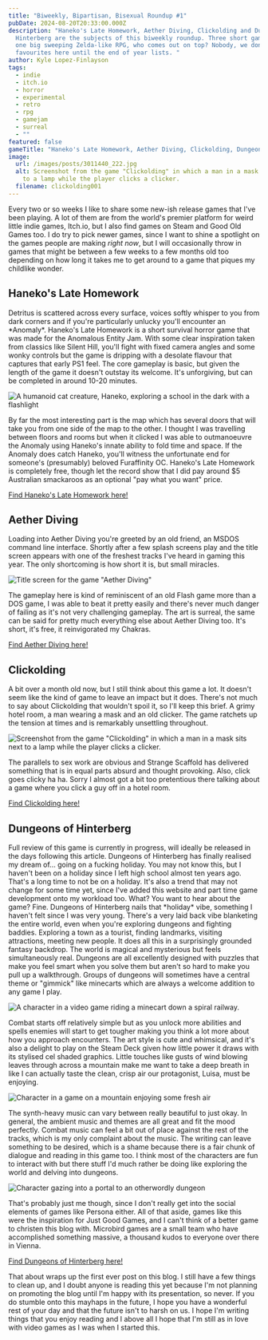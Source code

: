 ```yaml
---
title: "Biweekly, Bipartisan, Bisexual Roundup #1"
pubDate: 2024-08-20T20:33:00.000Z
description: "Haneko's Late Homework, Aether Diving, Clickolding and Dungeons of
  Hinterberg are the subjects of this biweekly roundup. Three short games versus
  one big sweeping Zelda-like RPG, who comes out on top? Nobody, we don't play
  favourites here until the end of year lists. "
author: Kyle Lopez-Finlayson
tags:
  - indie
  - itch.io
  - horror
  - experimental
  - retro
  - rpg
  - gamejam
  - surreal
  - ""
featured: false
gameTitle: "Haneko's Late Homework, Aether Diving, Clickolding, Dungeons of Hinterberg "
image:
  url: /images/posts/3011440_222.jpg
  alt: Screenshot from the game "Clickolding" in which a man in a mask sits next
    to a lamp while the player clicks a clicker.
  filename: clickolding001
---
```

Every two or so weeks I like to share some new-ish release games that I've been playing. A lot of them are from the world's premier platform for weird little indie games, Itch.io, but I also find games on Steam and Good Old Games too. I do try to pick newer games, since I want to shine a spotlight on the games people are making *right now*, but I will occasionally throw in games that might be between a few weeks to a few months old too depending on how long it takes me to get around to a game that piques my childlike wonder.

## Haneko's Late Homework

Detritus is scattered across every surface, voices softly whisper to you from dark corners and if you're particularly unlucky you'll encounter an \*Anomaly\*. Haneko's Late Homework is a short survival horror game that was made for the Anomalous Entity Jam. With some clear inspiration taken from classics like Silent Hill, you'll fight with fixed camera angles and some wonky controls but the game is dripping with a desolate flavour that captures that early PS1 feel. The core gameplay is basic, but given the length of the game it doesn't outstay its welcome. It's unforgiving, but can be completed in around 10-20 minutes. 

![A humanoid cat creature, Haneko, exploring a school in the dark with a flashlight](/images/posts/screenshot-16_08_2024-11_12_05-am.png "I'm scared all the time")

By far the most interesting part is the map which has several doors that will take you from one side of the map to the other. I thought I was travelling between floors and rooms but when it clicked I was able to outmanoeuvre the Anomaly using Haneko's innate ability to fold time and space. If the Anomaly does catch Haneko, you'll witness the unfortunate end for someone's (presumably) beloved Furaffinity OC. Haneko's Late Homework is completely free, though let the record show that I did pay around $5 Australian smackaroos as an optional "pay what you want" price. 

[Find Haneko's Late Homework here!](https://sodaraptor.itch.io/late-homework)

## Aether Diving

Loading into Aether Diving you're greeted by an old friend, an MSDOS command line interface. Shortly after a few splash screens play and the title screen appears with one of the freshest tracks I've heard in gaming this year. The only shortcoming is how short it is, but small miracles. 

![Title screen for the game "Aether Diving"](/images/posts/aether-diving-18_08_2024-11_29_15-am.png "Aether Diving Title Screen")

The gameplay here is kind of reminiscent of an old Flash game more than a DOS game, I was able to beat it pretty easily and there's never much danger of failing as it's not very challenging gameplay. The art is surreal, the same can be said for pretty much everything else about Aether Diving too. It's short, it's free, it reinvigorated my Chakras. 

[Find Aether Diving here!](https://raphss.itch.io/aetherdiving)

## Clickolding

A bit over a month old now, but I still think about this game a lot. It doesn't seem like the kind of game to leave an impact but it does. There's not much to say about Clickolding that wouldn't spoil it, so I'll keep this brief. A grimy hotel room, a man wearing a mask and an old clicker. The game ratchets up the tension at times and is remarkably unsettling throughout. 

![Screenshot from the game "Clickolding" in which a man in a mask sits next to a lamp while the player clicks a clicker.](/images/posts/3011440_222.jpg "Hope I Don't Click Off")

The parallels to sex work are obvious and Strange Scaffold has delivered something that is in equal parts absurd and thought provoking. Also, click goes clicky ha ha. Sorry I almost got a bit too pretentious there talking about a game where you click a guy off in a hotel room.

[Find Clickolding here!](https://store.steampowered.com/app/3011440/CLICKOLDING/)

## Dungeons of Hinterberg

Full review of this game is currently in progress, will ideally be released in the days following this article. Dungeons of Hinterberg has finally realised my dream of... going on a fucking holiday. You may not know this, but I haven't been on a holiday since I left high school almost ten years ago. That's a long time to not be on a holiday. It's also a trend that may not change for some time yet, since I've added this website and part time game development onto my workload too. What? You want to hear about the game? Fine. Dungeons of Hinterberg nails that \*holiday\* vibe, something I haven't felt since I was very young. There's a very laid back vibe blanketing the entire world, even when you're exploring dungeons and fighting baddies. Exploring a town as a tourist, finding landmarks, visiting attractions, meeting new people. It does all this in a surprisingly grounded fantasy backdrop. The world is magical and mysterious but feels simultaneously real. Dungeons are all excellently designed with puzzles that make you feel smart when you solve them but aren't so hard to make you pull up a walkthrough. Groups of dungeons will sometimes have a central theme or "gimmick" like minecarts which are always a welcome addition to any game I play.

![A character in a video game riding a minecart down a spiral railway.](/images/posts/1983260_213.jpg "Donkey Kong reference")

 Combat starts off relatively simple but as you unlock more abilities and spells enemies will start to get tougher making you think a lot more about how you approach encounters. The art style is cute and whimsical, and it's also a delight to play on the Steam Deck given how little power it draws with its stylised cel shaded graphics. Little touches like gusts of wind blowing leaves through across a mountain make me want to take a deep breath in like I can actually taste the clean, crisp air our protagonist, Luisa, must be enjoying. 

![Character in a game on a mountain enjoying some fresh air](/images/posts/1983260_212.jpg "Crisp, Clean Air")

The synth-heavy music can vary between really beautiful to just okay. In general, the ambient music and themes are all great and fit the mood perfectly. Combat music can feel a bit out of place against the rest of the tracks, which is my only complaint about the music. The writing can leave something to be desired, which is a shame because there is a fair chunk of dialogue and reading in this game too. I think most of the characters are fun to interact with but there stuff I'd much rather be doing like exploring the world and delving into dungeons. 

![Character gazing into a portal to an otherwordly dungeon](/images/posts/doh_03_ice-portal.jpg "Stare into the abyss, Luisa")

That's probably just me though, since I don't really get into the social elements of games like Persona either. All of that aside, games like this were the inspiration for Just Good Games, and I can't think of a better game to christen this blog with. Microbird games are a small team who have accomplished something massive, a thousand kudos to everyone over there in Vienna. 

[Find Dungeons of Hinterberg here!](https://store.steampowered.com/app/1983260/Dungeons_of_Hinterberg/)

That about wraps up the first ever post on this blog. I still have a few things to clean up, and I doubt anyone is reading this yet because I'm not planning on promoting the blog until I'm happy with its presentation, so never. If you do stumble onto this mayhaps in the future, I hope you have a wonderful rest of your day and that the future isn't to harsh on us. I hope I'm writing things that you enjoy reading and I above all I hope that I'm still as in love with video games as I was when I started this.
